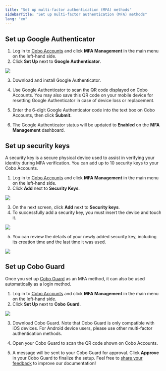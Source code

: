 ```yaml
---
title: "Set up multi-factor authentication (MFA) methods"
sidebarTitle: "Set up multi-factor authentication (MFA) methods"
lang: "en"
---
```


## Set up Google Authenticator

1. Log in to [Cobo Accounts](https://accounts.cobo.com/) and click **MFA Management** in the main menu on the left-hand side.
2. Click **Set Up** next to **Google Authenticator**.

<img src="/en/images/cobo-accounts/q-HIkg_-w32EVlc6NBiAB8VpXO9FtOrm3Vll9uVWlxFljdf_2VxWloLqVvW6fMJ7T9i97PcPWNStXZtAahn1xVKil-BbVFr2Sl2HQz3DRjRZA10c6EfpPphRhu1WaCd9r9hWwznXWF7Jp3bQKnmVa4o.svg" className="screenshot_full_screen"/>

3. Download and install Google Authenticator.

4. Use Google Authenticator to scan the QR code displayed on Cobo Accounts. You may also save this QR code on your mobile device for resetting Google Authenticator in case of device loss or replacement.

5. Enter the 6-digit Google Authenticator code into the text box on Cobo Accounts, then click **Submit**.

6. The Google Authenticator status will be updated to **Enabled** on the **MFA Management** dashboard.

## Set up security keys

<Note>A security key is a secure physical device used to assist in verifying your identity during MFA verification. You can add up to 10 security keys to your Cobo Accounts.</Note>

1. Log in to [Cobo Accounts](https://accounts.cobo.com/) and click **MFA Management** in the main menu on the left-hand side.
2. Click **Add** next to **Security Keys**.

<img src="/en/images/cobo-accounts/q-HIkg_-w32EVlc6NBiAB8VpXO9FtOrm3Vll9uVWlxFljdf_2VxWloLqVvW6fMJ7T9i97PcPWNStXZtAahn1xVKil-BbVFr2Sl2HQz3DRjRZA10c6EfpPphRhu1WaCd9r9hWwznXWF7Jp3bQKnmVa4o.svg" className="screenshot_full_screen"/>

3. On the next screen, click **Add** next to **Security keys**.
4. To successfully add a security key, you must insert the device and touch it.

<img src="/en/images/cobo-accounts/g3FHKpCEbBANaxRHdKCyd-4XWe5pOpbIAyGZ5Qlz16FeW0luzTiOkR9S8gZcBXSC7-4oIlyvAJaiXD31ZblZM9y1Fuf1zIZC5T-1Q884aNfYSjLh7s-QFH05_kTtn5tXJfI99TzzMbbgEL7Q3GGed1M.png" className="screenshot_modal"/>

5. You can review the details of your newly added security key, including its creation time and the last time it was used.

<img src="/en/images/cobo-accounts/y8XYrmZVMGjIxCn2rMr0U-Yy8ZLu0U2zt760lRR7lVdApX0VpDk0562DTlpWhicDSjr4jwaoaUCS88H0sSUmDBGQ2FEWX5VIIQK9SKWnmkrZzjJft8OT-7XZFLTGamtLn7Zxoj7D1M2L_Fle5CoHWck.png" className="screenshot_modal"/>


## Set up Cobo Guard

<Note>Once you set up [Cobo Guard](/en/guard/introduction) as an MFA method, it can also be used automatically as a login method.</Note>

1. Log in to [Cobo Accounts](https://accounts.cobo.com/)  and click **MFA Management** in the main menu on the left-hand side.
2. Click **Set Up** next to **Cobo Guard**.

<img src="/en/images/cobo-accounts/Dvyx_ZtDfRZMaGn9e3Hfd5-JZLWQNp4cr4DhRyyq97mjmMlXvw9sDrmbgxjXBpXEetMLaD2uTAQaoL7y1grMkEG7FBkx_4JZNZfwxrFcV8rfw6RYrxkoB4L0HWXu8gxAuB_mA74l_j7u_7UowQS6TiM.png" className="screenshot_full_screen"/>

3. Download Cobo Guard. Note that Cobo Guard is only compatible with iOS devices. For Android device users, please use other multi-factor authentication methods.

4. Open your Cobo Guard to scan the QR code shown on Cobo Accounts.

5. A message will be sent to your Cobo Guard for approval. Click **Approve** in your Cobo Guard to finalize the setup.
<Tip>Feel free to [share your feedback](https://forms.zohopublic.com/cobo/form/DocumentFeedbackForm/formperma/QvLOhxJv1_JMsJ-1dleZ8Itb_7rzN-LtgvsDdxosoVI?referrername=manuals) to improve our documentation!</Tip>